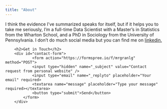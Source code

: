 ```yaml
---
title: "About"
---
```


I think the evidence I've summarized speaks for itself, but if it helps you to take me seriously, I'm a full-time Data Scientist with a Master's in Statistics from the Wharton School, and a PhD in Sociology from the University of Pennsylvania. I don't do much social media but you can find me on [linkedin.](https://www.linkedin.com/in/chrisreecesociology/)

<div id="contact">
        <h2>Get in Touch</h2>
        <div id="contact-form">
                <form action="https://formspree.io/f/mrgranlg" method="POST">
                <input type="hidden" name="_subject" value="Contact request from personal website" />
                <input type="email" name="_replyto" placeholder="Your email" required>
                <textarea name="message" placeholder="Type your message" required></textarea>
                <button type="submit">Send</button>
            </form>
        </div>
</div>
